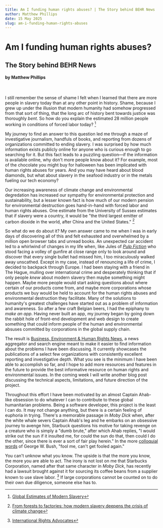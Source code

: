 ```yaml
---
title: Am I funding human rights abuses? | The Story behind BEHR News
author: Matthew Phillips
date: 15 May 2025
slug: am-i-funding-human-rights-abuses
---
```


# Am I funding human rights abuses?
## The Story behind BEHR News
#### by Matthew Phillips

&nbsp;

I still remember the sense of shame I felt when I learned that there are more people in slavery
today than at any other point in history. Shame, because I grew up under the illusion that modern
humanity had somehow progressed from that sort of thing, that the long arc of history bent
towards justice was thoroughly _bent_. So how do you explain the estimated 28 million people
working in conditions of forced labor today? [^1]

My journey to find an answer to this question led me through a maze of investigative journalism,
handfuls of books, and reporting from dozens of organizations committed to ending slavery.
I was surprised by how much information exists publicly online for anyone who is curious enough
to go searching for it. But this fact leads to a puzzling question—if the information is
available online, why don't more people know about it? For example, most of the chocolate you might
buy for halloween has been implicated with human rights abuses for years. And you may have heard about
blood diamonds, but what about slavery in the seafood industry or in the metals fueling our tech
economy? 

Our increasing awareness of climate change and environmental degredation has increased our 
sympathy for environmental protection and sustainability, but a lesser known fact is how much
of our modern pension for environmental destruction goes hand-in-hand with forced labor and
human rights abuses. One estimate from the University of Sussex estimates that if slavery were a
country, it would be "the third largest emitter of carbon dioxide in the world, after China and 
the United States." [^2]

So what do we do about it? My own answer came to me when I was in early days of discovering all
of this and felt exhausted and overwhelmed by a million open browser tabs and unread books. An
unexpected car accident led to a whirlwind of changes in my life when, like Jules of [_Pulp Fiction_](https://www.youtube.com/watch?v=Mw8NR6p8gyI)
who stood facing a volley of gunfire at close range only to look around and discover that every single bullet
had missed him, I too miraculously walked away unscathed. Except in my case, instead of renouncing
a life of crime, I decided to backpack through Europe. I had been staying with a friend in The Hague,
mulling over international crime and desperately thinking that if only people _knew_ about
modern slavery then maybe something might happen. Maybe more people would start asking questions about 
where certain of our products come from, and maybe more corporations whose products we buy
would be held to account for the human rights abuses and environmental destruction they facilitate.
Many of the solutions to humanity's greatest challenges have started out as a problem of
information and awareness. So after a few craft Belgian beers, I had the epiphany to _make an app_. 
Having never built an app, my journey began by going down the rabbit hole of front-end
development and web design to create something that could inform people of the human and
environmental absuses committed by corporations in the global supply chain.

The result is [Business, Environment & Human Rights News](https://www.behr.news), a news aggregator
and search engine meant to make it easier to find information about the problems I have been
discussing. It currently showcases the publications of a select few organizations with
consistently excellent reporting and investigative depth. What you see is the minimum I have
been able to accomplish so far, and I hope to add more resources and features in the future to
provide the best informative resource on human rights and environmental issues. In the coming
week I will write another blog post discussing the technical aspects, limitations, and future
direction of the project.

Throughout this effort I have been motivated by an almost Captain Ahab-like obsession to do
whatever I can to contribute to these global humanitarian problems. Being a software developer,
this project is the least I can do. It may not change anything, but there is a certain feeling
of euphoria in trying. There's a memorable passage in _Moby Dick_ when, after the white whale
severs Captain Ahab's leg and he embarks on an obsessive journey to avenge him,
Starbuck questions his motive for taking revenge on a creature who is simply a "dumb brute," after
which Ahab replies, "I would strike out the sun if it
insulted me, for could the sun do that, then could I do the other, since there is ever a sort
of fair play herein." In the more [colloquial words](https://www.gettyimages.com/detail/video/president-george-w-bush-delivers-his-famous-fool-me-once-news-footage/1271658781) 
of George W. Bush, "fool me, can't get fooled again."

You can't unknow what you know. The upside is that the more you know, the more you are able to act.
The irony is not lost on me that Starbucks Corporation, named after that same character in _Moby Dick_, has
recently had a lawsuit brought against it for sourcing its coffee beans from a supplier known to use
slave labor. [^3] If large corporations cannot be counted on to do their own due diligence, someone
else has to.































[^1]: [Global Estimates of Modern Slavery](https://www.ilo.org/sites/default/files/wcmsp5/groups/public/@ed_norm/@ipec/documents/publication/wcms_854733.pdf)
[^2]: [From forests to factories: how modern slavery deepens the crisis of climate change](https://sussex.figshare.com/articles/journal_contribution/From_forests_to_factories_how_modern_slavery_deepens_the_crisis_of_climate_change/28696442?file=53326661)
[^3]: [International Rights Advocates](https://www.internationalrightsadvocates.org/cases/coffee)
